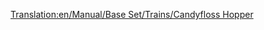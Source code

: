 [[Translation:en/Manual/Base Set/Trains/Candyfloss Hopper]]
{{ru/Железнодорожное ТС|Picture=[[File:en/Candyflosshopper.png|Хоппер для сахарной ваты]]
|Имя=Хоппер для сахарной ваты
|НормЦена=£1,042 ($2,084)
|НормМасса=20 / 50 т
|НормЁмкость=30 тонн сахарной ваты
|МоноЦена=£1,042 ($2,084)
|МоноМасса=20 / 55 т
|МоноЁмкость=35 тонн сахарной ваты
|МагЦена=£1,042 ($2,084)
|МагМасса=20 / 57 т
|МагЁмкость=37 тонн сахарной ваты
|Опис=Хоппер предназначен для перевозки [[ru/Manual/Base Set/Cargos/Сахарная вата|сахарной ваты]] в [[ru/Manual/Климат#igrushechnyi|игрушечном]] климате.
}}